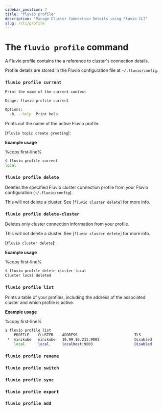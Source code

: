 ```yaml
---
sidebar_position: 7
title: "fluvio profile"
description: "Manage Cluster Connection Details using Fluvio CLI"
slug: /cli/profile
---
```


# The `fluvio profile` command

A Fluvio profile contains the a reference to cluster's connection details.

Profile details are stored in the Fluvio configuration file at `~/.fluvio/config`.

### `fluvio profile current`

```bash
Print the name of the current context

Usage: fluvio profile current

Options:
  -h, --help  Print help
```

Prints out the name of the active Fluvio profile.

[`fluvio topic create greeting`]:

**Example usage**

%copy first-line%
```bash
$ fluvio profile current
local
```

### `fluvio profile delete`

Deletes the specified Fluvio cluster connection profile from your Fluvio configuration (`~/.fluvio/config`).

This will not delete a cluster. See [`fluvio cluster delete`] for more info.

### `fluvio profile delete-cluster`

Deletes only cluster connection information from your profile.

This will not delete a cluster. See [`fluvio cluster delete`] for more info.

[`fluvio cluster delete`]:

**Example usage**

%copy first-line%
```bash
$ fluvio profile delete-cluster local
Cluster local deleted
```

### `fluvio profile list`

Prints a table of your profiles, including the address of the associated
cluster and which profile is active.

**Example usage**

%copy first-line%
```bash
$ fluvio profile list
    PROFILE    CLUSTER    ADDRESS                          TLS
 *  minikube   minikube   10.99.16.213:9003                Disabled
    local      local      localhost:9003                   Disabled
```

### `fluvio profile rename`

### `fluvio profile switch`

### `fluvio profile sync`

### `fluvio profile export`

### `fluvio profile add`
